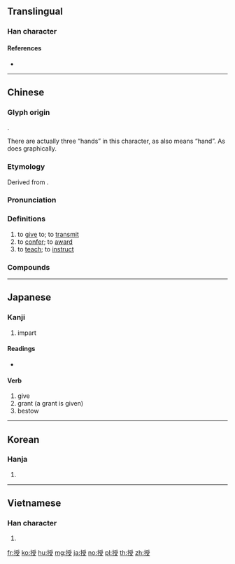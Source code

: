 {{character info/new}}
==Translingual==

===Han character===
{{Han char|rn=64|rad=手|as=08|sn=11|four=52047|canj=QBBE|ids=⿰扌受}}

====References====
* {{Han ref|kx=0436.190|dkj=12242|dj=0786.050|hdz=31901.020|uh=6388|ud=25480|bh=B1C2|bd=45506}}

----

==Chinese==
{{zh-forms}}

===Glyph origin===
{{Han etym}}
{{Han compound|手|t1=hand|受|ls=psc|c1=s|c2=p}}.

There are actually three “hands” in this character, as {{zh-l|*爫}} also means “hand”. As does {{zh-l|*又}} graphically.

===Etymology===
Derived from {{och-l|受|id=2|to accept}}.

===Pronunciation===
{{zh-pron
|m=shòu
|c=sau6
|h=pfs=su
|md=sêu
|mn=siū
|w=3zeu
|mc=y
|oc=y
|cat=v
}}

===Definitions===
{{zh-hanzi}}

# to [[give]] to; to [[transmit]]
# to [[confer]]; to [[award]]
# to [[teach]]; to [[instruct]]

===Compounds===
{{zh-der|傳授|傾囊相授|函授|函授學校|副教授|口傳心授|口授|口授心傳|君權神授|天授|天授地設|客座教授|指授|授予|授人以柄|授人口實|授兵|授受|授命|授官廳|授室|授徒|授意|授手援溺|授旗|授時|授業|授權|授獎|授田|授粉|授職|授職惟賢|授與|授藝|授衣|授記|授課|授銜|授首|改授|敕授|教授|教授學|敬授人時|晉授|正授|沿才授職|禮不親授|私相授受|絳帳授徒|臨危授命|色授魂與|見危授命|親授|誥授|講授|除授|面授|面授機宜|頒授|黃石授書}}

----

==Japanese==

===Kanji===
{{ja-kanji|grade=5|rs=手08}}

# impart

====Readings====
* {{ja-readings|goon=[[じゅ]] (ju)|kanon=[[しゅう]] (shū)|kun=[[さずける]] (sazukeru), [[さずかる]] (sazukaru)}}

====Verb====

# give
# grant (a grant is given)
# bestow

----

==Korean==

===Hanja===
{{ko-hanja|hangeul=수|eumhun=|rv=su|mr=su|y=swu}}

# {{defn|lang=ko|sort=手08}}

----

==Vietnamese==

===Han character===
{{vi-hantu|[[thụ]], [[thọ]], [[thò]]|rs=手08}}

# {{defn|lang=vi|sort=手08}}

[[fr:授]]
[[ko:授]]
[[hu:授]]
[[mg:授]]
[[ja:授]]
[[no:授]]
[[pl:授]]
[[th:授]]
[[zh:授]]